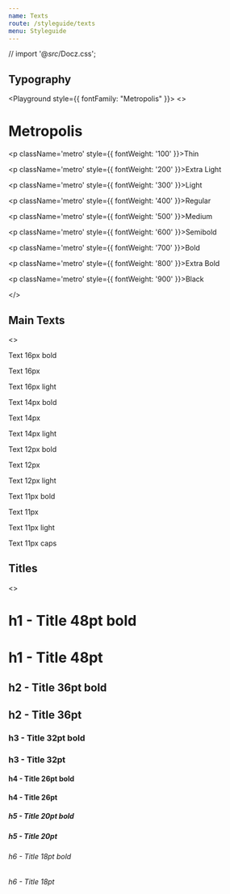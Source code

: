```yaml
---
name: Texts
route: /styleguide/texts
menu: Styleguide
---
```


// import '@_src_/Docz.css';

## Typography

<Playground style={{ fontFamily: "Metropolis" }}>
  <>
    <h1 className='metro'>Metropolis</h1>
    <p className='metro' style={{ fontWeight: '100' }}>Thin</p>
    <p className='metro' style={{ fontWeight: '200' }}>Extra Light</p>
    <p className='metro' style={{ fontWeight: '300' }}>Light</p>
    <p className='metro' style={{ fontWeight: '400' }}>Regular</p>
    <p className='metro' style={{ fontWeight: '500' }}>Medium</p>
    <p className='metro' style={{ fontWeight: '600' }}>Semibold</p>
    <p className='metro' style={{ fontWeight: '700' }}>Bold</p>
    <p className='metro' style={{ fontWeight: '800' }}>Extra Bold</p>
    <p className='metro' style={{ fontWeight: '900' }}>Black</p>
  </>
</Playground>

## Main Texts

<Playground>
  <>
    <p className='metro text-bold' style={{ fontSize: '16px' }}>Text 16px bold</p>
    <p className='metro' style={{ fontSize: '16px' }}>Text 16px</p>
    <p className='metro text-light' style={{ fontSize: '16px' }}>Text 16px light</p>
    <p className='metro text-bold' style={{ fontSize: '14px' }}>Text 14px bold</p>
    <p className='metro' style={{ fontSize: '14px' }}>Text 14px</p>
    <p className='metro text-light' style={{ fontSize: '14px' }}>Text 14px light</p>
    <p className='metro text-bold' style={{ fontSize: '12px' }}>Text 12px bold</p>
    <p className='metro' style={{ fontSize: '12px' }}>Text 12px</p>
    <p className='metro text-light' style={{ fontSize: '12px' }}>Text 12px light</p>
    <p className='metro text-bold' style={{ fontSize: '11px' }}>Text 11px bold</p>
    <p className='metro' style={{ fontSize: '11px' }}>Text 11px</p>
    <p className='metro text-light' style={{ fontSize: '11px' }}>Text 11px light</p>
    <p className='text-caps' style={{ fontSize: '11px' }}>Text 11px caps</p>
  </>
</Playground>

## Titles

<Playground>
  <>
    <h1 className='metro text-bold'>h1 - Title 48pt bold</h1>
    <h1 className='metro'>h1 - Title 48pt</h1>
    <h2 className='metro text-bold'>h2 - Title 36pt bold</h2>
    <h2 className='metro'>h2 - Title 36pt</h2>
    <h3 className='metro text-bold'>h3 - Title 32pt bold</h3>
    <h3 className='metro'>h3 - Title 32pt</h3>
    <h4 className='metro text-bold'>h4 - Title 26pt bold</h4>
    <h4 className='metro'>h4 - Title 26pt</h4>
    <h5 className='metro text-bold'>h5 - Title 20pt bold</h5>
    <h5 className='metro'>h5 - Title 20pt</h5>
    <h6 className='metro text-bold'>h6 - Title 18pt bold</h6>
    <h6 className='metro'>h6 - Title 18pt</h6>
  </>

</Playground>